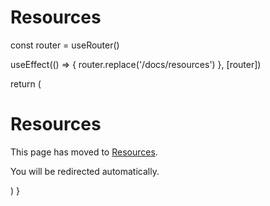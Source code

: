# Resources


  const router = useRouter()

  useEffect(() => {
    router.replace('/docs/resources')
  }, [router])

  return (
    <div>
      <h1>Resources</h1>
      <p>
        This page has moved to <a href='/docs/resources'>Resources</a>.
      </p>
      <p>You will be redirected automatically.</p>
    </div>
  )
}
